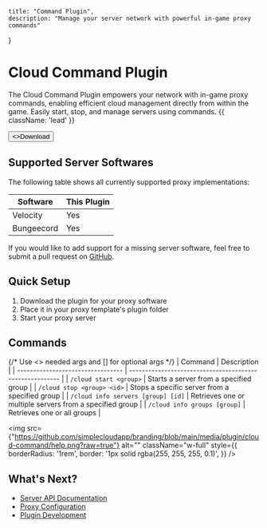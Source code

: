     title: "Command Plugin",
    description: "Manage your server network with powerful in-game proxy commands"
}

# Cloud Command Plugin

The Cloud Command Plugin empowers your network with in-game proxy commands, enabling efficient cloud management directly from within the game. Easily start, stop, and manage servers using commands. {{ className: 'lead' }}

<Button href="https://github.com/simplecloudapp/command-plugin/releases" arrow="right">
    <>Download</>
</Button>

## Supported Server Softwares

The following table shows all currently supported proxy implementations:

| Software   | This Plugin |
| ---------- | ----------- |
| Velocity   | Yes         |      
| Bungeecord | Yes         | 

If you would like to add support for a missing server software, feel free to submit a pull request on [GitHub](https://github.com/simplecloudapp/command-plugin).

## Quick Setup

1. Download the plugin for your proxy software
2. Place it in your proxy template's plugin folder
3. Start your proxy server

## Commands

{/* Use <> needed args and [] for optional args */}
| Command                           | Description                                              |
| --------------------------------- | -------------------------------------------------------- |
| `/cloud start <group>`            | Starts a server from a specified group                   |
| `/cloud stop <group> <id>`        | Stops a specific server from a specified group           |
| `/cloud info servers [group] [id]` | Retrieves one or multiple servers from a specified group |
| `/cloud info groups [group]`        | Retrieves one or all groups                              |

<img
    src={"https://github.com/simplecloudapp/branding/blob/main/media/plugin/cloud-command/help.png?raw=true"}
    alt=""
    className="w-full"
    style={{
      borderRadius: '1rem',
      border: '1px solid rgba(255, 255, 255, 0.1)', 
    }}
/>

## What's Next?

- [Server API Documentation](/api#server)
- [Proxy Configuration](/proxy)
- [Plugin Development](/plugins)
